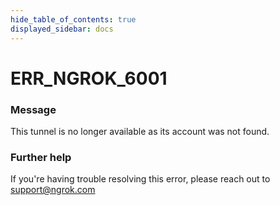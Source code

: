 ```yaml
---
hide_table_of_contents: true
displayed_sidebar: docs
---
```



# ERR_NGROK_6001

### Message

This tunnel is no longer available as its account was not found.

<ErrorDetails error="err_ngrok_6001" />

### Further help

If you're having trouble resolving this error, please reach out to [support@ngrok.com](mailto:support@ngrok.com?subject=Help%20with%20ERR_NGROK_6001)

